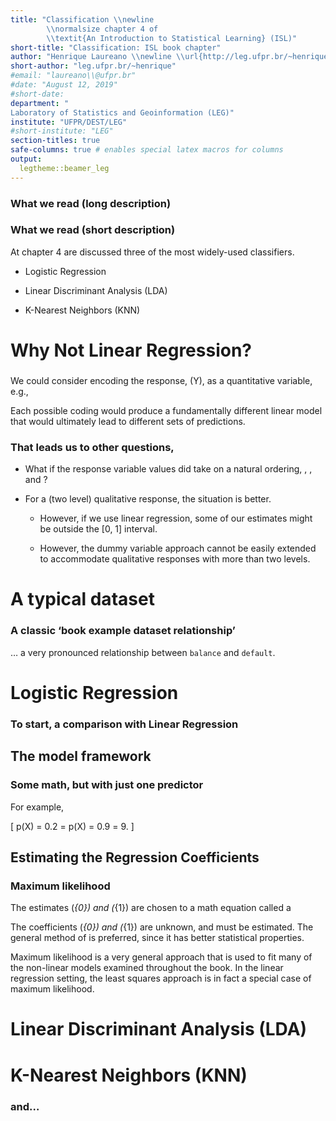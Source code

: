 ```yaml
---
title: "Classification \\newline
        \\normalsize chapter 4 of
        \\textit{An Introduction to Statistical Learning} (ISL)"
short-title: "Classification: ISL book chapter"
author: "Henrique Laureano \\newline \\url{http://leg.ufpr.br/~henrique}"
short-author: "leg.ufpr.br/~henrique"
#email: "laureano\\@ufpr.br"
#date: "August 12, 2019"
#short-date:
department: "
Laboratory of Statistics and Geoinformation (LEG)"
institute: "UFPR/DEST/LEG"
#short-institute: "LEG"
section-titles: true
safe-columns: true # enables special latex macros for columns
output:
  legtheme::beamer_leg
---
```


### What we read (long description)

\begincols
 \column{.4\linewidth}
  \begin{figure}
   \centering
   \includegraphics[width=.95\textwidth]{book.jpg}
  \end{figure}
 \column{.6\linewidth}
  \begin{figure}
   \centering
   \includegraphics[width=\textwidth]{chap4.png}
  \end{figure}
\endcols

### What we read (short description)

At chapter 4 are discussed three of the most widely-used classifiers.

+ Logistic Regression

+ Linear Discriminant Analysis (LDA)

+ K-Nearest Neighbors (KNN)

\begin{block}{What we didn't read}
More computer-intensive methods are discussed in later chapters, such as
\begin{itemize}
\item Generalized Additive Models (GAM)
\item Trees
\item Random Forests
\item Boosting
\item Support Vector Machines (SVM)
\end{itemize}
\end{block}

# Why Not Linear Regression?

###

We could consider encoding the response, \(Y\), as a quantitative
variable, e.g.,

\begin{block}{Predict the medical condition of a patient on the basis of
her symptoms.}
\[
Y = \begin{cases}
  1 & \text{if}~\textcolor{beamer@UIUCblue}{\texttt{stroke}};\\
  2 & \text{if}~\textcolor{beamer@UIUCblue}{\texttt{drug overdose}};\\
  3 & \text{if}~\textcolor{beamer@UIUCblue}{\texttt{epileptic seizure}}.\\
\end{cases}
\]
\end{block}

\pause
\textcolor{beamer@UIUCorange}{Unfortunately, this coding implies an
ordering on the outcomes.}

Each possible coding would produce a fundamentally different linear
model that would ultimately lead to different sets of predictions.

### That leads us to other questions,

+ What if the response variable values did take on a natural ordering,
\textcolor{beamer@UIUCblue}{\texttt{such as mild}},
\textcolor{beamer@UIUCblue}{\texttt{moderate}}, and
\textcolor{beamer@UIUCblue}{\texttt{severe}}?

+ For a \textcolor{beamer@UIUCblue}{\texttt{binary}} (two level)
qualitative response, the situation is better.

   - However, if we use linear regression, some of our estimates might
     be outside the [0, 1] interval.

   - However, the dummy variable approach cannot be easily extended to
     accommodate qualitative responses with more than two levels.

\pause
\textcolor{beamer@UIUCorange}{For these reasons, it is preferable to use
a classification method that is truly suited for qualitative response
values, such as the ones presented next.}

\begin{block}{Curiously,}
it turns out that the classifications that we get if we use linear
regression to predict a binary response will be the same as for the
linear discriminant analysis (LDA) procedure we discuss later.
\end{block}

# A typical dataset

### A classic 'book example dataset relationship'

\begin{figure}
\centering
\includegraphics[width=.8\textwidth]{iBagens/dataset_chap4.png}
\end{figure}

... a very pronounced relationship between `balance` and `default`.

# Logistic Regression

### To start, a comparison with Linear Regression

\begin{figure}
\centering
\includegraphics[width=\textwidth]{iBagens/linr-vs-logr.png}
\end{figure}

## The model framework

### Some math, but with just one predictor

\begin{block}{The model and its relations}
\[
p(X) = \underset{\begin{gathered}
                  \text{\textit{logistic}}\\[-\jot]
                  \text{\textit{function}}\\[-\jot]
                  (\textit{S-shaped})
                 \end{gathered}}{
        \underbrace{\frac{e^{\beta_{0}+\beta_{1}X}}{
         1+e^{\beta_{0}+\beta_{1}X}}}} \Rightarrow
       \underset{\textit{odds}~\in~(0, \infty)}{
        \underbrace{\frac{p(X)}{1-p(X)}}} = e^{\beta_{0}+\beta_{1}X}
       \Rightarrow \underset{\begin{gathered}
                              \text{\textit{log-odds}}\\[-\jot]
                              \text{or}\\[-\jot]
                              \text{\textit{logit}}
                             \end{gathered}}{
                    \underbrace{\log \frac{p(X)}{1-p(X)}}} =
                   \beta_{0}+\beta_{1}X
\]
\end{block}

\pause
For example,

\[
p(X) = 0.2~\Rightarrow~\frac{0.2}{1-0.2} = \frac{1}{4}
\quad \textit{ and } \quad
p(X) = 0.9~\Rightarrow~\frac{0.9}{1-0.9} = 9.
\]

## Estimating the Regression Coefficients

### Maximum likelihood

The estimates \(\hat{\beta}_{0}\) and  \(\hat{\beta}_{1}\) are chosen to
\textcolor{beamer@UIUCblue}{maximize} a math equation called a

\begin{block}{\textit{likelihood function}}
\[
l(\beta_{0}, \beta_{1}) =
\prod_{i:y_{i}=1} p(x_{i}) \prod_{i':y_{i'}=0} (1-p(x_{i'})).
\]
\end{block}

\pause
The coefficients \(\hat{\beta}_{0}\) and \(\hat{\beta}_{1}\) are
unknown, and must be estimated. The general method of
\textcolor{beamer@UIUCblue}{maximum likelihood} is preferred, since it
has better statistical properties.

Maximum likelihood is a very general approach that is used to fit many
of the non-linear models examined throughout the book. In the linear
regression setting, the least squares approach is in fact a special case
of maximum likelihood.

# Linear Discriminant Analysis (LDA)

# K-Nearest Neighbors (KNN)

### and...

\begin{figure}
\centering \includegraphics[width=.5\textwidth]{end.jpg}
\end{figure}
\hfill \small \href{mailto:laureano@ufpr.br}{laureano@ufpr.br}
